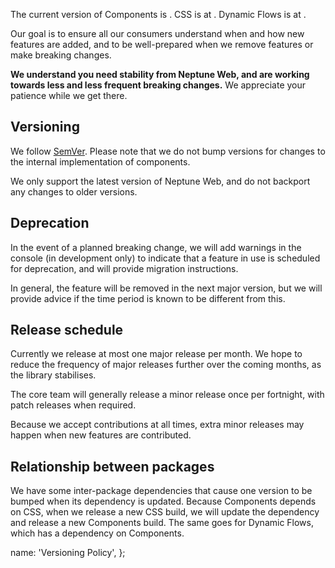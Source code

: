 
The current version of Components is <PackageVersion version={componentPackage.version} />. CSS is at <PackageVersion version={cssPackage.version} />. Dynamic Flows is at <PackageVersion version={dfPackage.version} />.

Our goal is to ensure all our consumers understand when and how new features are added, and to be well-prepared when we remove features or make breaking changes.

**We understand you need stability from Neptune Web, and are working towards less and less frequent breaking changes.** We appreciate your patience while we get there.

## Versioning

We follow [SemVer](https://semver.org). Please note that we do not bump versions for changes to the internal implementation of components.

We only support the latest version of Neptune Web, and do not backport any changes to older versions.

## Deprecation

In the event of a planned breaking change, we will add warnings in the console (in development only) to indicate that a feature in use is scheduled for deprecation, and will provide migration instructions.

In general, the feature will be removed in the next major version, but we will provide advice if the time period is known to be different from this.

## Release schedule

Currently we release at most one major release per month. We hope to reduce the frequency of major releases further over the coming months, as the library stabilises.

The core team will generally release a minor release once per fortnight, with patch releases when required.

Because we accept contributions at all times, extra minor releases may happen when new features are contributed.

## Relationship between packages

We have some inter-package dependencies that cause one version to be bumped when its dependency is updated. Because Components depends on CSS, when we release a new CSS build, we will update the dependency and release a new Components build. The same goes for Dynamic Flows, which has a dependency on Components.

  name: 'Versioning Policy',
};

